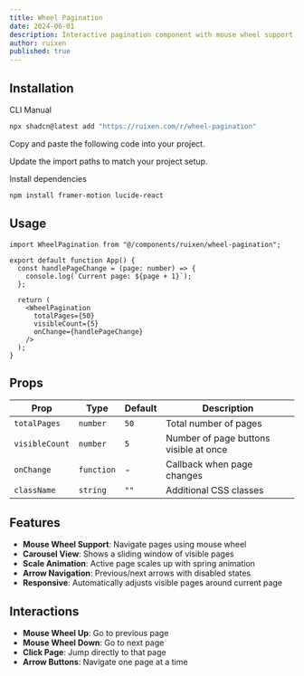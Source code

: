 ```yaml
---
title: Wheel Pagination
date: 2024-06-01
description: Interactive pagination component with mouse wheel support and animated page numbers
author: ruixen
published: true
---
```


<ComponentPreview name="wheel-pagination-demo" category="pagination" />

## Installation

<Tabs defaultValue="cli">

<TabsList>
  <TabsTrigger value="cli">CLI</TabsTrigger>
  <TabsTrigger value="manual">Manual</TabsTrigger>
</TabsList>
<TabsContent value="cli">

```bash
npx shadcn@latest add "https://ruixen.com/r/wheel-pagination"
```

</TabsContent>

<TabsContent value="manual">

<Steps>

<Step>Copy and paste the following code into your project.</Step>

<ComponentSource name="wheel-pagination" />

<Step>Update the import paths to match your project setup.</Step>

<Step>Install dependencies</Step>

```bash
npm install framer-motion lucide-react
```

</Steps>

</TabsContent>

</Tabs>

## Usage

```tsx
import WheelPagination from "@/components/ruixen/wheel-pagination";

export default function App() {
  const handlePageChange = (page: number) => {
    console.log(`Current page: ${page + 1}`);
  };

  return (
    <WheelPagination
      totalPages={50}
      visibleCount={5}
      onChange={handlePageChange}
    />
  );
}
```

## Props

| Prop           | Type       | Default | Description                            |
| -------------- | ---------- | ------- | -------------------------------------- |
| `totalPages`   | `number`   | `50`    | Total number of pages                  |
| `visibleCount` | `number`   | `5`     | Number of page buttons visible at once |
| `onChange`     | `function` | -       | Callback when page changes             |
| `className`    | `string`   | `""`    | Additional CSS classes                 |

## Features

- **Mouse Wheel Support**: Navigate pages using mouse wheel
- **Carousel View**: Shows a sliding window of visible pages
- **Scale Animation**: Active page scales up with spring animation
- **Arrow Navigation**: Previous/next arrows with disabled states
- **Responsive**: Automatically adjusts visible pages around current page

## Interactions

- **Mouse Wheel Up**: Go to previous page
- **Mouse Wheel Down**: Go to next page
- **Click Page**: Jump directly to that page
- **Arrow Buttons**: Navigate one page at a time
